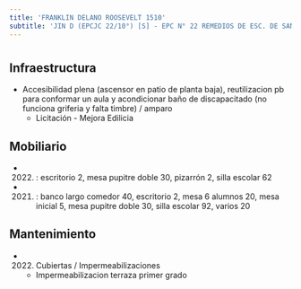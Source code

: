 ```yaml
---
title: 'FRANKLIN DELANO ROOSEVELT 1510'
subtitle: 'JIN D (EPCJC 22/10°) [S] - EPC N° 22 REMEDIOS DE ESC. DE SAN MARTIN'
---
```


#
## Infraestructura

* Accesibilidad plena (ascensor en patio de planta baja), reutilizacion pb para conformar un aula y acondicionar baño de discapacitado (no funciona griferia y falta timbre) / amparo 
    + Licitación - Mejora Edilicia 


## Mobiliario

*  (2022) : escritorio 2, mesa pupitre doble 30, pizarrón 2, silla escolar 62 

*  (2021) : banco largo comedor 40, escritorio 2, mesa 6 alumnos 20, mesa inicial 5, mesa pupitre doble 30, silla escolar 92, varios 20 





## Mantenimiento

*  (2022) Cubiertas / Impermeabilizaciones 
    + Impermeabilizacion terraza primer grado







